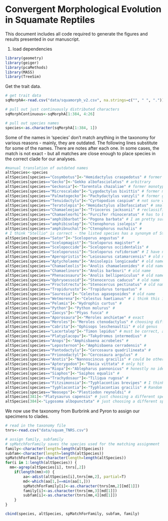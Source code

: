 Convergent Morphological Evolution in Squamate Reptiles
========================================================

This document includes all code required to generate the figures and results presented in our manuscript.

(1) load dependencies

```r
library(geometry)
library(geiger)
library(pcaMethods)
library(MASS)
library(TreeSim)
```

Get the trait data.

```r

# get trait data
sqMorphA<-read.csv("data/squamorph_v2.csv", na.strings=c("", " ", "."))

# pull out just continuously distributed characters
sqMorphContinuous<-sqMorphA[1:384, 4:26]

# pull out species names
species<-as.character(sqMorphA[1:384, 1])
```

Some of the names in 'species' don't match anything in the taxonomy for various reasons - mainly, they are outdated. The following lines substitute for some of the names. There are notes after each one. In some cases, the match is not exact - but all matches are close enough to place species in the correct clade for our analyses.

```r

#manual translation of outdated names
altSpecies<-species
altSpecies[species=="Cosymbotus"]<-"Hemidactylus craspedotus" # former monotypic genus
altSpecies[species=="Gecko"]<-"Gekko albofasciolatus" # arbitrary
altSpecies[species=="Geckonia"]<-"Tarentola chazaliae" # former monotypic genus
altSpecies[species=="Microscalabo"]<-"Lygodactylus bivittis" # former monotypic genus
altSpecies[species=="Palmatogecko"]<-"Pachydactylus vanzyli" # former genus w 2 species
altSpecies[species=="Tenuidactylu"]<-"Cyrtopodion caspium" # not sure what happened here
altSpecies[species=="Teratolepis"]<-"Hemidactylus albofasciatus" # small genus absorbed into hemidac?
altSpecies[species=="Chamaeleojax"]<-"Trioceros jacksonii" # reclassified
altSpecies[species=="Chamaeleorhi"]<-"Furcifer rhinoceratus" # has to be? rhi?
altSpecies[species=="amphibbarbat"]<-"Pogona barbata" # I am pretty sure these three are correct
altSpecies[species=="amphibisolep"]<-"Ctenophorus isolepis" #
altSpecies[species=="amphibnuchal"]<-"Ctenophorus nuchalis" #
# I think "Stellio" is correct - the listed species has a synonym of Stellio stellio
altSpecies[species=="Sator"]<-"Sceloporus angustus" #
altSpecies[species=="Scelopmagist"]<-"Sceloporus magister" #
altSpecies[species=="Scelopoccide"]<-"Sceloporus occidentalis" #
altSpecies[species=="Sceloporussi"]<-"Sceloporus rufidorsum" # I have no idea what this might be, but it's in the right genus at least
altSpecies[species=="Aperopristis"]<-"Leiosaurus catamarcensis" # old name
altSpecies[species=="Aptycholaemu"]<-"Anisolepis longicauda" # old name
altSpecies[species=="Chamaeleolis"]<-"Anolis chamaeleonides" # old name
altSpecies[species=="Chamaelinoro"]<-"Anolis barbouri" # old name
altSpecies[species=="Phenacosauru"]<-"Anolis bellipeniculus" # old name
altSpecies[species=="Ophryoessoid"]<-"Stenocercus caducus" # old name
altSpecies[species=="Proctotrectu"]<-"Stenocercus pectinatus" # old name - might be something else
altSpecies[species=="Tropidurusto"]<-"Tropidurus torquatus" # 
altSpecies[species=="Sauresia"]<-"Celestus agasepsoides" # old name
altSpecies[species=="Wetmorena"]<-"Celestus haetianus" # i think this is exact
altSpecies[species=="Pelamis"]<-"Hydrophis curtus" # 
altSpecies[species=="Python"]<-"Python molurus" # 
altSpecies[species=="Zaocys"]<-"Ptyas fusca" # 
altSpecies[species=="Aporosaura"]<-"Meroles anchietae" # exact
altSpecies[species=="Meroles"]<-"Meroles ctenodactylus" # choosing different species
altSpecies[species=="Cabrita"]<-"Ophisops leschenaultii" # old genus
altSpecies[species=="Lacertalep"]<-"Timon lepidus" # must be correct, a real trick
altSpecies[species=="Platyplacopu"]<-"Takydromus intermedius" # 
altSpecies[species=="Anops"]<-"Amphisbaena acrobeles" # 
altSpecies[species=="Leposternon"]<-"Amphisbaena cerradensis" # 
altSpecies[species=="Pantodactylu"]<-"Cercosaura quadrilineata" # 
altSpecies[species=="Prionodactyl"]<-"Cercosaura argulus" # 
altSpecies[species=="Anotis"]<-"Nannoscincus gracilis" # could be other things but all lygosomines
altSpecies[species=="Apterygodon"]<-"Dasia vittata" # only hit
altSpecies[species=="Riopa"]<-"Ablepharus pannonicus" # honestly no idea - tons of things
altSpecies[species=="Siaphos"]<-"Saiphos equalis" # 
altSpecies[species=="Trachydosaur"]<-"Tiliqua rugosa" # 
altSpecies[species=="Fitzsimonsia"]<-"Typhlacontias brevipes" # I think - locality matches, seems right
altSpecies[species=="Typhlacontia"]<-"Typhlacontias gracilis" # Random different species in genus
altSpecies[species=="Neoseps"]<-"Plestiodon reynoldsi" # 
altSpecies[381]<-"Platysaurus capensis" # just choosing a different species
altSpecies[384]<-"Lygosoma albopunctata" # just choosing a different species
```

We now use the taxonomy from Burbrink and Pyron to assign our specimens to clades. 

```r

# read in the taxonomy file
tnrs<-read.csv("data/squam_TNRS.csv")

# assign family, subfamily
# spMatchForFamily saves the species used for the matching assignment
family<-character(length=length(altSpecies))
subfam<-character(length=length(altSpecies))
spMatchForFamily<-character(length=length(altSpecies))
for(i in 1:length(altSpecies)) {
  mm<-agrep(altSpecies[i], tnrs[,2])
	if(length(mm)>0) {
		aa<-adist(altSpecies[i],tnrs[mm,2], partial=T)
		md<-which(aa[1,]==min(aa[1,]))
		spMatchForFamily[i]<-as.character(tnrs[mm,2][md[1]])
		family[i]<-as.character(tnrs[mm,3][md[1]])
		subfam[i]<-as.character(tnrs[mm,4][md[1]])
	}
}

cbind(species, altSpecies, spMatchForFamily, subfam, family)

```


